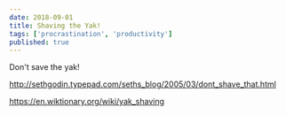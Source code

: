 ```yaml
---
date: 2018-09-01
title: Shaving the Yak!
tags: ['procrastination', 'productivity']
published: true
---
```


Don't save the yak!

http://sethgodin.typepad.com/seths_blog/2005/03/dont_shave_that.html

https://en.wiktionary.org/wiki/yak_shaving
